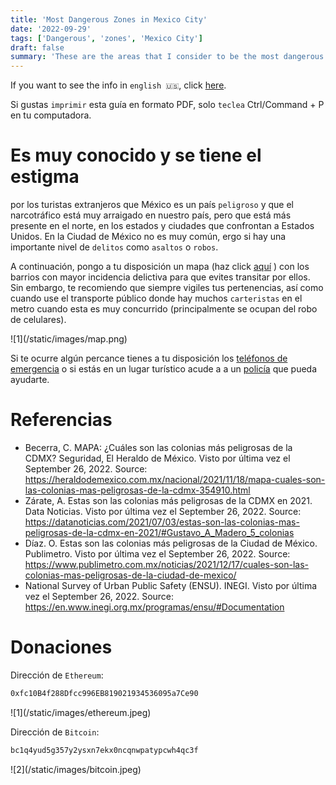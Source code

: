 ```yaml
---
title: 'Most Dangerous Zones in Mexico City'
date: '2022-09-29'
tags: ['Dangerous', 'zones', 'Mexico City']
draft: false
summary: 'These are the areas that I consider to be the most dangerous in Mexico City'
---
```


If you want to see the info in `english 🇺🇸`, click [here](/blog/Info/dangerous).

Si gustas `imprimir` esta guía en formato PDF, solo `teclea` Ctrl/Command + P en tu computadora.

# Es muy conocido y se tiene el estigma

por los turistas extranjeros que México es un país `peligroso` y que el narcotráfico está muy arraigado en nuestro país, pero
que está más presente en el norte, en los estados y ciudades que confrontan a Estados Unidos. En la Ciudad de México no es muy común, ergo si hay una importante
nivel de `delitos` como `asaltos` o `robos`.

A continuación, pongo a tu disposición un mapa (haz click [aquí](https://www.google.com/maps/d/u/2/edit?mid=1zMG4-8m546d9jPT_PW1d8WVbQKHs4D8&ll=22.94799757634138%2C-102.552784&z=5) ) con los barrios con mayor incidencia delictiva para que evites transitar por ellos. Sin embargo, te recomiendo que
siempre vigiles tus pertenencias, así como cuando use el transporte público donde hay muchos `carteristas` en el metro cuando esta
es muy concurrido (principalmente se ocupan del robo de celulares).

<div className="desbordamiento-oculto -mx-2 flex flex-wrap xl:-mx-2">
  <div className="my-1 w-full overflow-hidden px-2 xl:my-1 xl:w-1/2 xl:px-2">
    ![1](/static/images/map.png)
  </div>
</div>

Si te ocurre algún percance tienes a tu disposición los [teléfonos de emergencia](/blog/Info/telefonos) o si estás en un lugar turístico acude a
a un [policía](/blog/Info/policias) que pueda ayudarte.

# Referencias

- Becerra, C. MAPA: ¿Cuáles son las colonias más peligrosas de la CDMX? Seguridad, El Heraldo de México. Visto por última vez el September 26, 2022. Source: https://heraldodemexico.com.mx/nacional/2021/11/18/mapa-cuales-son-las-colonias-mas-peligrosas-de-la-cdmx-354910.html
- Zárate, A. Estas son las colonias más peligrosas de la CDMX en 2021. Data Noticias. Visto por última vez el September 26, 2022. Source: https://datanoticias.com/2021/07/03/estas-son-las-colonias-mas-peligrosas-de-la-cdmx-en-2021/#Gustavo_A_Madero_5_colonias
- Díaz. O. Estas son las colonias más peligrosas de la Ciudad de México. Publimetro. Visto por última vez el September 26, 2022. Source: https://www.publimetro.com.mx/noticias/2021/12/17/cuales-son-las-colonias-mas-peligrosas-de-la-ciudad-de-mexico/
- National Survey of Urban Public Safety (ENSU). INEGI. Visto por última vez el September 26, 2022. Source: https://en.www.inegi.org.mx/programas/ensu/#Documentation

# Donaciones

Dirección de `Ethereum`:

```bash
0xfc10B4f288Dfcc996EB819021934536095a7Ce90
```

<div className="-mx-2 flex flex-wrap overflow-hidden xl:-mx-2">
  <div className="my-1 w-full overflow-hidden px-2 xl:my-1 xl:w-1/2 xl:px-2">
    ![1](/static/images/ethereum.jpeg)
  </div>
</div>

Dirección de `Bitcoin`:

```bash
bc1q4yud5g357y2ysxn7ekx0ncqnwpatypcwh4qc3f
```

<div className="-mx-2 flex flex-wrap overflow-hidden xl:-mx-2">
  <div className="my-1 w-full overflow-hidden px-2 xl:my-1 xl:w-1/2 xl:px-2">
    ![2](/static/images/bitcoin.jpeg)
  </div>
</div>
